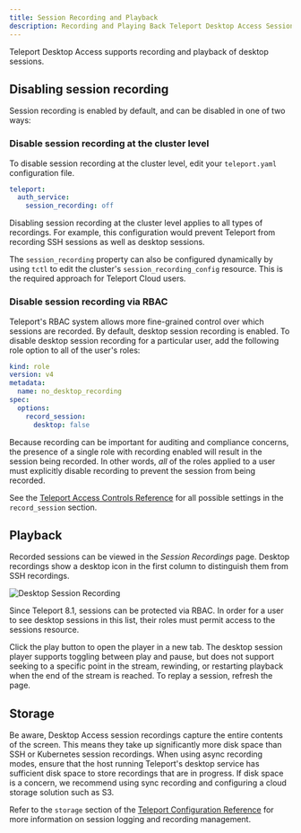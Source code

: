 ```yaml
---
title: Session Recording and Playback
description: Recording and Playing Back Teleport Desktop Access Sessions.
---
```


Teleport Desktop Access supports recording and playback of desktop sessions.

## Disabling session recording

Session recording is enabled by default, and can be disabled in one of two ways:

### Disable session recording at the cluster level

To disable session recording at the cluster level, edit your `teleport.yaml`
configuration file.

```yaml
teleport:
  auth_service:
    session_recording: off
```

<Admonition type="warning">
Disabling session recording at the cluster level applies to all types of
recordings. For example, this configuration would prevent Teleport from
recording SSH sessions as well as desktop sessions.
</Admonition>

The `session_recording` property can also be configured dynamically by using
`tctl` to edit the cluster's `session_recording_config` resource. This is the
required approach for Teleport Cloud users.

### Disable session recording via RBAC

Teleport's RBAC system allows more fine-grained control over which sessions are
recorded. By default, desktop session recording is enabled. To disable desktop
session recording for a particular user, add the following role option to all of
the user's roles:

```yaml
kind: role
version: v4
metadata:
  name: no_desktop_recording
spec:
  options:
    record_session:
      desktop: false
```

Because recording can be important for auditing and compliance concerns, the
presence of a single role with recording enabled will result in the session
being recorded. In other words, *all* of the roles applied to a user must
explicitly disable recording to prevent the session from being recorded.

See the
[Teleport Access Controls Reference](../../access-controls/reference.mdx)
for all possible settings in the `record_session` section.

## Playback

Recorded sessions can be viewed in the *Session Recordings* page. Desktop
recordings show a desktop icon in the first column to distinguish them from
SSH recordings.

![Desktop Session Recording](../../../img/desktop-access/session-recording@2x.png)

<Admonition type="note" title="RBAC for sessions">
Since Teleport 8.1, sessions can be protected via RBAC. In order for a user to
see desktop sessions in this list, their roles must permit access to the
sessions resource.
</Admonition>

Click the play button to open the player in a new tab. The desktop session
player supports toggling between play and pause, but does not support seeking to
a specific point in the stream, rewinding, or restarting playback when the end
of the stream is reached. To replay a session, refresh the page.

## Storage

Be aware, Desktop Access session recordings capture the entire contents of the
screen. This means they take up significantly more disk space than SSH or Kubernetes
session recordings. When using async recording modes, ensure that the host running
Teleport's desktop service has sufficient disk space to store recordings that are
in progress. If disk space is a concern, we recommend using sync recording and
configuring a cloud storage solution such as S3.

Refer to the `storage` section of the [Teleport Configuration Reference](../../reference/config.mdx)
for more information on session logging and recording management.
